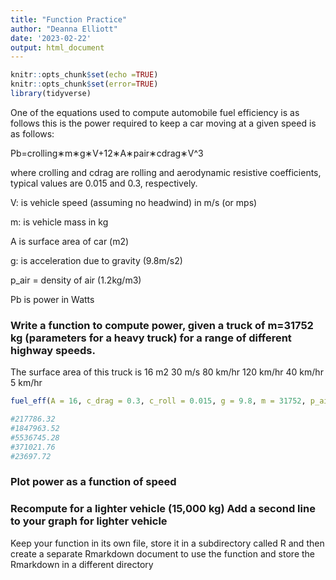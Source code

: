 ```yaml
---
title: "Function Practice"
author: "Deanna Elliott"
date: '2023-02-22'
output: html_document
---
```


```r
knitr::opts_chunk$set(echo =TRUE)
knitr::opts_chunk$set(error=TRUE)
library(tidyverse)
```

One of the equations used to compute automobile fuel efficiency is as follows this is the power required to keep a car moving at a given speed is as follows:

Pb=crolling∗m∗g∗V+12∗A∗pair∗cdrag∗V^3

where crolling and cdrag are rolling and aerodynamic resistive coefficients, typical values are 0.015 and 0.3, respectively.

V: is vehicle speed (assuming no headwind) in m/s (or mps) 

m: is vehicle mass in kg

A is surface area of car (m2)

g: is acceleration due to gravity (9.8m/s2)

p_air = density of air (1.2kg/m3)

Pb is power in Watts

### Write a function to compute power, given a truck of m=31752 kg (parameters for a heavy truck) for a range of different highway speeds.

The surface area of this truck is 16 m2
30 m/s
80 km/hr
120 km/hr
40 km/hr
5 km/hr

```r

fuel_eff(A = 16, c_drag = 0.3, c_roll = 0.015, g = 9.8, m = 31752, p_air = 1.2, V = c(30,80, 120, 40, 5))

#217786.32 
#1847963.52 
#5536745.28  
#371021.76   
#23697.72


```


### Plot power as a function of speed

### Recompute for a lighter vehicle (15,000 kg) Add a second line to your graph for lighter vehicle

Keep your function in its own file, store it in a subdirectory called R and then create a separate Rmarkdown document to use the function and store the Rmarkdown in a different directory
